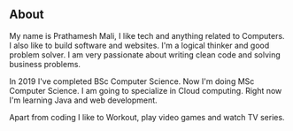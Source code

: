 ## About

My name is Prathamesh Mali, I like tech and anything related to Computers. I also like to build software and websites. I'm a logical thinker and good problem solver. I am very passionate about writing clean code and solving business problems.

In 2019 I've completed BSc Computer Science. Now I'm doing MSc Computer Science. I am going to specialize in Cloud computing. Right now I'm learning Java and web development.

Apart from coding I like to Workout, play video games and watch TV series.
